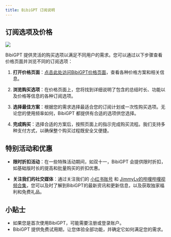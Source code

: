 ```yaml
---
title: BibiGPT 订阅说明
---
```


## 订阅选项及价格

<Frame>
  <img src="/images/docs/price.png" style={{ borderRadius: '0.5rem' }} />
</Frame>

BibiGPT 提供灵活的购买选项以满足不同用户的需求。您可以通过以下步骤查看价格页面并浏览不同的订阅选项：

1. **打开价格页面**：[点击此处访问BibiGPT价格页面](https://bibigpt.co/shop)，查看各种价格方案和相关信息。

2. **浏览购买选项**：在价格页面上，您将找到详细说明了包含的总结时长、功能以及价格等信息的各种订阅选项。

3. **选择最佳方案**：根据您的需求选择最适合您的订阅计划或一次性购买选项。无论您的使用频率如何，BibiGPT 都提供有合适的选项供您选择。

4. **完成购买**：选择合适的方案后，按照页面上的指示完成购买流程。我们支持多种支付方式，以确保整个购买过程既安全又便捷。

## 特别活动和优惠

- **限时折扣活动**：在一些特殊活动期间，如双十一，BibiGPT 会提供限时折扣，如基础版时长的提高和批量购买的折扣优惠。

- **关注我们的社交媒体**：通过关注我们的 [小红书账号](https://www.xiaohongshu.com/user/profile/5dd7c3bb00000000010049b8) 和 [JimmyLv的哔哩哔哩视频合集](https://space.bilibili.com/48404800)，您可以及时了解到BibiGPT的最新资讯和更新信息，以及获取独家福利和免费礼品。

## 小贴士

- 如果您是首次使用BibiGPT，可能需要注册或登录账户。
- BibiGPT 提供免费试用期，让您体验全部功能，并确定它如何满足您的需求。
